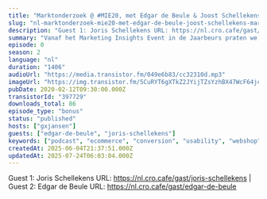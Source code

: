 ```yaml
---
title: "Marktonderzoek @ #MIE20, met Edgar de Beule & Joost Schellekens (Markteffect)"
slug: "nl-marktonderzoek-mie20-met-edgar-de-beule-joost-schellekens-markteffect"
description: "Guest 1: Joris Schellekens URL: https://nl.cro.cafe/gast/joris-schellekens | Guest 2: Edgar de Beule URL: https://nl.cro.cafe/gast/edgar-de-beule"
summary: "Vanaf het Marketing Insights Event in de Jaarbeurs praten we met sponsor en marktonderzoeksbureau Markteffect: Edgar de Beule (CEO) en Joris Schellekens (Algemeen directeur) schoven aan bij de podcast booth om te praten over de laatste nieuwtjes rondom hun bedrijf."
episode: 0
season: 2
language: "nl"
duration: "1406"
audioUrl: "https://media.transistor.fm/049e6b83/cc32310d.mp3"
imageUrl: "https://img.transistor.fm/5CuRYT6gXTkZ2JYijTZsYzhBX47WcF64jczDcGa9elw/rs:fill:0:0:1/w:3000/h:3000/q:60/aHR0cHM6Ly9pbWct/dXBsb2FkLXByb2R1/Y3Rpb24udHJhbnNp/c3Rvci5mbS9lNDI2/YjI3YjExYjI2NDFm/Y2VhNWE3NjNkZDMw/MzczOC5qcGVn.webp"
pubDate: 2020-02-12T09:30:00.000Z
transistorId: "397729"
downloads_total: 86
episode_type: "bonus"
status: "published"
hosts: ["gxjansen"]
guests: ["edgar-de-beule", "joris-schellekens"]
keywords: ["podcast", "ecommerce", "conversion", "usability", "webshop", "english"]
createdAt: 2025-06-04T21:37:51.000Z
updatedAt: 2025-07-24T06:03:04.000Z
---
```


Guest 1: Joris Schellekens URL: https://nl.cro.cafe/gast/joris-schellekens | Guest 2: Edgar de Beule URL: https://nl.cro.cafe/gast/edgar-de-beule
